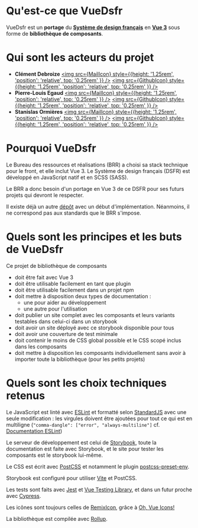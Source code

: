 

<Meta title="Docs/Introduction" />

# Qu'est-ce que VueDsfr

VueDsfr est un **portage** du [**Système de design français**](https://www.systeme-de-design.gouv.fr/)
en [**Vue 3**](https://v3.vuejs.org/) sous forme de **bibliothèque de composants**.

# Qui sont les acteurs du projet

- **Clément Debroize** [<img src={MailIcon} style={{height: '1.25rem', 'position': 'relative', top: '0.25rem' }} />](mailto:clement.debroize@interieur.gouv.fr) [<img src={GithubIcon} style={{height: '1.25rem', 'position': 'relative', top: '0.25rem' }} />](https://github.com/DaBadBunny)
- **Pierre-Louis Egaud** [<img src={MailIcon} style={{height: '1.25rem', 'position': 'relative', top: '0.25rem' }} />](mailto:pierre-louis.egaud@interieur.gouv.fr) [<img src={GithubIcon} style={{height: '1.25rem', 'position': 'relative', top: '0.25rem' }} />](https://github.com/plegaud)
- **Stanislas Ormières** [<img src={MailIcon} style={{height: '1.25rem', 'position': 'relative', top: '0.25rem' }} />](mailto:stan@stormier.ninja) [<img src={GithubIcon} style={{height: '1.25rem', 'position': 'relative', top: '0.25rem' }} />](https://github.com/laruiss)

# Pourquoi VueDsfr

Le Bureau des ressources et réalisations (BRR) a choisi sa stack technique pour le front, et elle inclut
Vue 3. Le Système de design français (DSFR) est développé en JavaScript natif et en SCSS (SASS).

Le BRR a donc besoin d'un portage en Vue 3 de ce DSFR pour ses futurs projets qui devront le respecter.

Il existe déjà un autre [dépôt](https://github.com/ac-lyon-dev/vue-gouv-fr) avec un début d'implémentation.
Néanmoins, il ne correspond pas aux standards que le BRR s'impose.

# Quels sont les principes et les buts de VueDsfr

Ce projet de bibliothèque de composants

- doit être fait avec Vue 3
- doit être utilisable facilement en tant que plugin
- doit être utilisable facilement dans un projet npm
- doit mettre à disposition deux types de documentation :
  - une pour aider au développement
  - une autre pour l'utilisation
- doit publier un site complet avec les composants et leurs variants testables dans celui-ci dans un storybook
- doit avoir un site déployé avec ce storybook disponible pour tous
- doit avoir une couverture de test minimale
- doit contenir le moins de CSS global possible et le CSS scopé inclus dans les composants
- doit mettre à disposition les composants individuellement sans avoir à importer toute la bibliothèque
  (pour les petits projets)

# Quels sont les choix techniques retenus

Le JavaScript est linté avec [ESLint](https://eslint.org/) et formatté selon [StandardJS](https://standardjs.org)
avec une seule modification : les virgules
doivent être ajoutées pour tout ce qui est en multiligne (`"comma-dangle": ["error", "always-multiline"]`
cf. [Documentation ESLint]((https://eslint.org/docs/rules/comma-dangle#options)))

Le serveur de développement est celui de [Storybook](https://storybook.js.org/), toute la documentation est faite avec
Storybook, et le site pour tester les composants est le storybook lui-même.

Le CSS est écrit avec [PostCSS](https://postcss.org/) et notamment
le plugin [postcss-preset-env](https://preset-env.cssdb.org/).

Storybook est configuré pour utiliser [Vite](https://vitejs.dev) et PostCSS.

Les tests sont faits avec [Jest](https://jestjs.io) et [Vue Testing Library](https://testing-library.com/docs/vue-testing-library/intro/),
et dans un futur proche avec [Cypress](https://www.cypress.io/).

Les icônes sont toujours celles de [RemixIcon](https://remixicon.com/), grâce à [Oh, Vue Icons!](https://github.com/Renovamen/oh-vue-icons/)

La bibliothèque est compilée avec [Rollup](https://rollupjs.org/).
